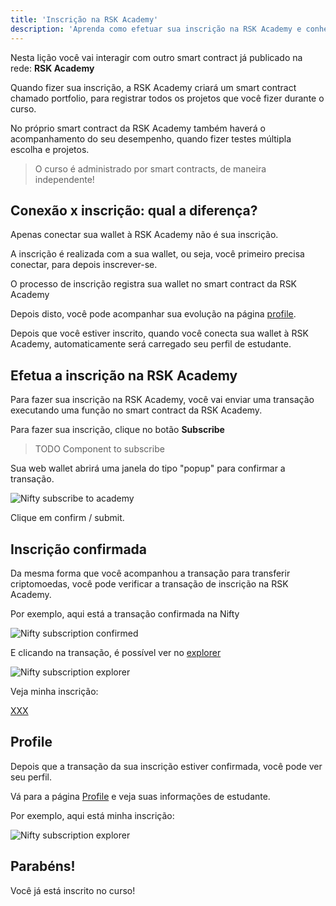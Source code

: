 ---
title: 'Inscrição na RSK Academy'
description: 'Aprenda como efetuar sua inscrição na RSK Academy e conheça sua página de perfil'
---

Nesta lição você vai interagir com outro smart contract já publicado na rede: **RSK Academy**

Quando fizer sua inscrição, 
a RSK Academy criará um smart contract chamado portfolio, 
para registrar todos os projetos que você fizer durante o curso.

No próprio smart contract da RSK Academy também haverá o acompanhamento do seu desempenho, 
quando fizer testes múltipla escolha e projetos.

> O curso é administrado por smart contracts, de maneira independente!

## Conexão x inscrição: qual a diferença?

Apenas conectar sua wallet à RSK Academy não é sua inscrição.

A inscrição é realizada com a sua wallet, ou seja, 
você primeiro precisa conectar, para depois inscrever-se.

O processo de inscrição registra sua wallet no smart contract da RSK Academy

Depois disto, você pode acompanhar sua evolução na página [profile](/profile).

Depois que você estiver inscrito, 
quando você conecta sua wallet à RSK Academy, 
automaticamente será carregado seu perfil de estudante.

## Efetua a inscrição na **RSK Academy**

Para fazer sua inscrição na RSK Academy,
você vai enviar uma transação executando uma função no smart contract da RSK Academy.

Para fazer sua inscrição, clique no botão **Subscribe**

> TODO
> Component to subscribe

Sua web wallet abrirá uma janela do tipo "popup" para confirmar a transação.

![Nifty subscribe to academy](/img/courses/dev/01/subscribe-to-academy/image-01.png)

Clique em confirm / submit.

## Inscrição confirmada

Da mesma forma que você acompanhou a transação para transferir criptomoedas, 
você pode verificar a transação de inscrição na RSK Academy.

Por exemplo, aqui está a transação confirmada na Nifty

![Nifty subscription confirmed](/img/courses/dev/01/subscribe-to-academy/image-02.png)

E clicando na transação, 
é possível ver no [explorer](https://explorer.testnet.rsk.co/)

![Nifty subscription explorer](/img/courses/dev/01/subscribe-to-academy/image-03.png)

Veja minha inscrição:

[XXX](https://explorer.testnet.rsk.co/tx/XXX)

## Profile

Depois que a transação da sua inscrição estiver confirmada, 
você pode ver seu perfil.

Vá para a página [Profile](/profile) 
e veja suas informações de estudante.

Por exemplo, aqui está minha inscrição:

![Nifty subscription explorer](/img/courses/dev/01/subscribe-to-academy/image-04.png)

## Parabéns!

Você já está inscrito no curso!


